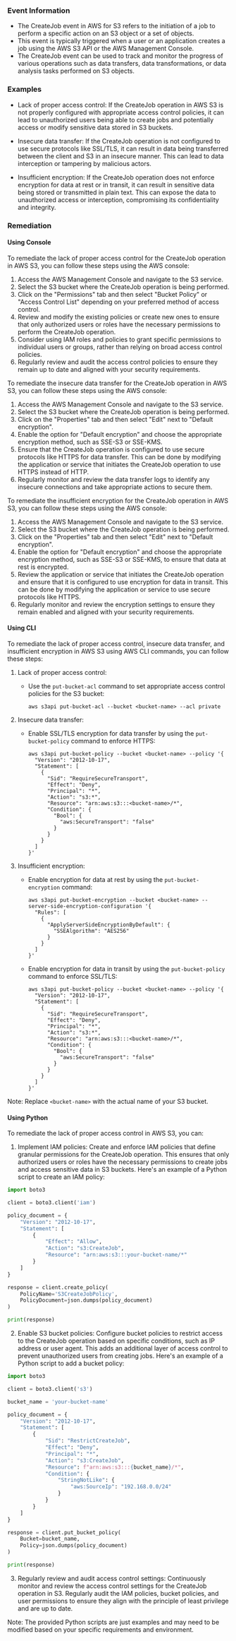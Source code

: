 
### Event Information

- The CreateJob event in AWS for S3 refers to the initiation of a job to perform a specific action on an S3 object or a set of objects.
- This event is typically triggered when a user or an application creates a job using the AWS S3 API or the AWS Management Console.
- The CreateJob event can be used to track and monitor the progress of various operations such as data transfers, data transformations, or data analysis tasks performed on S3 objects.


### Examples

- Lack of proper access control: If the CreateJob operation in AWS S3 is not properly configured with appropriate access control policies, it can lead to unauthorized users being able to create jobs and potentially access or modify sensitive data stored in S3 buckets.

- Insecure data transfer: If the CreateJob operation is not configured to use secure protocols like SSL/TLS, it can result in data being transferred between the client and S3 in an insecure manner. This can lead to data interception or tampering by malicious actors.

- Insufficient encryption: If the CreateJob operation does not enforce encryption for data at rest or in transit, it can result in sensitive data being stored or transmitted in plain text. This can expose the data to unauthorized access or interception, compromising its confidentiality and integrity.

### Remediation

#### Using Console

To remediate the lack of proper access control for the CreateJob operation in AWS S3, you can follow these steps using the AWS console:

1. Access the AWS Management Console and navigate to the S3 service.
2. Select the S3 bucket where the CreateJob operation is being performed.
3. Click on the "Permissions" tab and then select "Bucket Policy" or "Access Control List" depending on your preferred method of access control.
4. Review and modify the existing policies or create new ones to ensure that only authorized users or roles have the necessary permissions to perform the CreateJob operation.
5. Consider using IAM roles and policies to grant specific permissions to individual users or groups, rather than relying on broad access control policies.
6. Regularly review and audit the access control policies to ensure they remain up to date and aligned with your security requirements.

To remediate the insecure data transfer for the CreateJob operation in AWS S3, you can follow these steps using the AWS console:

1. Access the AWS Management Console and navigate to the S3 service.
2. Select the S3 bucket where the CreateJob operation is being performed.
3. Click on the "Properties" tab and then select "Edit" next to "Default encryption".
4. Enable the option for "Default encryption" and choose the appropriate encryption method, such as SSE-S3 or SSE-KMS.
5. Ensure that the CreateJob operation is configured to use secure protocols like HTTPS for data transfer. This can be done by modifying the application or service that initiates the CreateJob operation to use HTTPS instead of HTTP.
6. Regularly monitor and review the data transfer logs to identify any insecure connections and take appropriate actions to secure them.

To remediate the insufficient encryption for the CreateJob operation in AWS S3, you can follow these steps using the AWS console:

1. Access the AWS Management Console and navigate to the S3 service.
2. Select the S3 bucket where the CreateJob operation is being performed.
3. Click on the "Properties" tab and then select "Edit" next to "Default encryption".
4. Enable the option for "Default encryption" and choose the appropriate encryption method, such as SSE-S3 or SSE-KMS, to ensure that data at rest is encrypted.
5. Review the application or service that initiates the CreateJob operation and ensure that it is configured to use encryption for data in transit. This can be done by modifying the application or service to use secure protocols like HTTPS.
6. Regularly monitor and review the encryption settings to ensure they remain enabled and aligned with your security requirements.

#### Using CLI

To remediate the lack of proper access control, insecure data transfer, and insufficient encryption in AWS S3 using AWS CLI commands, you can follow these steps:

1. Lack of proper access control:
   - Use the `put-bucket-acl` command to set appropriate access control policies for the S3 bucket:
     ```
     aws s3api put-bucket-acl --bucket <bucket-name> --acl private
     ```

2. Insecure data transfer:
   - Enable SSL/TLS encryption for data transfer by using the `put-bucket-policy` command to enforce HTTPS:
     ```
     aws s3api put-bucket-policy --bucket <bucket-name> --policy '{
       "Version": "2012-10-17",
       "Statement": [
         {
           "Sid": "RequireSecureTransport",
           "Effect": "Deny",
           "Principal": "*",
           "Action": "s3:*",
           "Resource": "arn:aws:s3:::<bucket-name>/*",
           "Condition": {
             "Bool": {
               "aws:SecureTransport": "false"
             }
           }
         }
       ]
     }'
     ```

3. Insufficient encryption:
   - Enable encryption for data at rest by using the `put-bucket-encryption` command:
     ```
     aws s3api put-bucket-encryption --bucket <bucket-name> --server-side-encryption-configuration '{
       "Rules": [
         {
           "ApplyServerSideEncryptionByDefault": {
             "SSEAlgorithm": "AES256"
           }
         }
       ]
     }'
     ```
   - Enable encryption for data in transit by using the `put-bucket-policy` command to enforce SSL/TLS:
     ```
     aws s3api put-bucket-policy --bucket <bucket-name> --policy '{
       "Version": "2012-10-17",
       "Statement": [
         {
           "Sid": "RequireSecureTransport",
           "Effect": "Deny",
           "Principal": "*",
           "Action": "s3:*",
           "Resource": "arn:aws:s3:::<bucket-name>/*",
           "Condition": {
             "Bool": {
               "aws:SecureTransport": "false"
             }
           }
         }
       ]
     }'
     ```
   
Note: Replace `<bucket-name>` with the actual name of your S3 bucket.

#### Using Python

To remediate the lack of proper access control in AWS S3, you can:

1. Implement IAM policies: Create and enforce IAM policies that define granular permissions for the CreateJob operation. This ensures that only authorized users or roles have the necessary permissions to create jobs and access sensitive data in S3 buckets. Here's an example of a Python script to create an IAM policy:

```python
import boto3

client = boto3.client('iam')

policy_document = {
    "Version": "2012-10-17",
    "Statement": [
        {
            "Effect": "Allow",
            "Action": "s3:CreateJob",
            "Resource": "arn:aws:s3:::your-bucket-name/*"
        }
    ]
}

response = client.create_policy(
    PolicyName='S3CreateJobPolicy',
    PolicyDocument=json.dumps(policy_document)
)

print(response)
```

2. Enable S3 bucket policies: Configure bucket policies to restrict access to the CreateJob operation based on specific conditions, such as IP address or user agent. This adds an additional layer of access control to prevent unauthorized users from creating jobs. Here's an example of a Python script to add a bucket policy:

```python
import boto3

client = boto3.client('s3')

bucket_name = 'your-bucket-name'

policy_document = {
    "Version": "2012-10-17",
    "Statement": [
        {
            "Sid": "RestrictCreateJob",
            "Effect": "Deny",
            "Principal": "*",
            "Action": "s3:CreateJob",
            "Resource": f"arn:aws:s3:::{bucket_name}/*",
            "Condition": {
                "StringNotLike": {
                    "aws:SourceIp": "192.168.0.0/24"
                }
            }
        }
    ]
}

response = client.put_bucket_policy(
    Bucket=bucket_name,
    Policy=json.dumps(policy_document)
)

print(response)
```

3. Regularly review and audit access control settings: Continuously monitor and review the access control settings for the CreateJob operation in S3. Regularly audit the IAM policies, bucket policies, and user permissions to ensure they align with the principle of least privilege and are up to date.

Note: The provided Python scripts are just examples and may need to be modified based on your specific requirements and environment.

